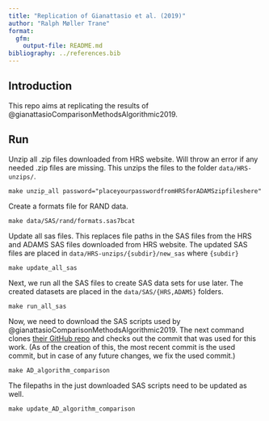 ```yaml
---
title: "Replication of Gianattasio et al. (2019)"
author: "Ralph Møller Trane"
format: 
  gfm:
    output-file: README.md
bibliography: ../references.bib
---
```


## Introduction

This repo aims at replicating the results of @gianattasioComparisonMethodsAlgorithmic2019.

## Run

Unzip all .zip files downloaded from HRS website. Will throw an error if any needed .zip files are missing. This unzips the files to the folder `data/HRS-unzips/`. 

```
make unzip_all password="placeyourpasswordfromHRSforADAMSzipfileshere"
```

Create a formats file for RAND data.

```
make data/SAS/rand/formats.sas7bcat
```

Update all sas files. This replaces file paths in the SAS files from the HRS and ADAMS SAS files downloaded from HRS website. The updated SAS files are placed in `data/HRS-unzips/{subdir}/new_sas` where `{subdir}` 

```
make update_all_sas
```

Next, we run all the SAS files to create SAS data sets for use later. The created datasets are placed in the `data/SAS/{HRS,ADAMS}` folders.

```
make run_all_sas
```

Now, we need to download the SAS scripts used by @gianattasioComparisonMethodsAlgorithmic2019. The next command clones [their GitHub repo](https://www.github.com/powerepilab/AD_algorithm_comparison) and checks out the commit that was used for this work. (As of the creation of this, the most recent commit is the used commit, but in case of any future changes, we fix the used commit.)

```
make AD_algorithm_comparison
```

The filepaths in the just downloaded SAS scripts need to be updated as well.

```
make update_AD_algorithm_comparison
```

